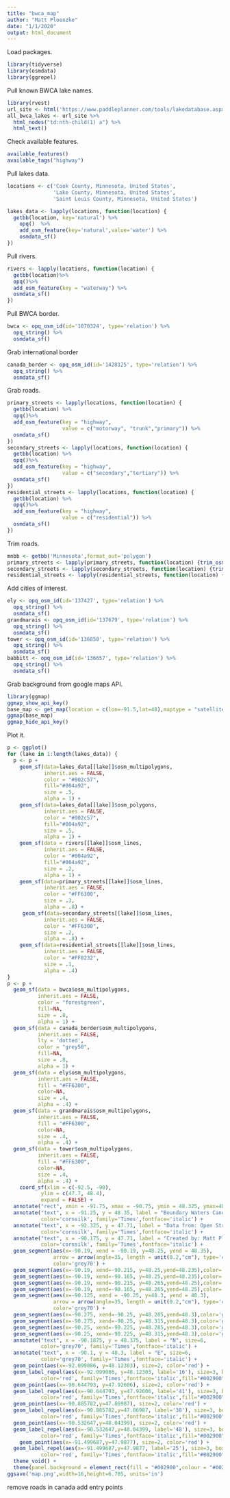 ```yaml
---
title: "bwca_map"
author: "Matt Ploenzke"
date: "1/1/2020"
output: html_document
---
```


Load packages.
```r
library(tidyverse)
library(osmdata)
library(ggrepel)
```

Pull known BWCA lake names.
```r
library(rvest)
url_site <- html('https://www.paddleplanner.com/tools/lakedatabase.aspx?area=1')
all_bwca_lakes <- url_site %>%
  html_nodes("td:nth-child(1) a") %>%
  html_text()
```

Check available features.
```r
available_features()
available_tags("highway")
```

Pull lakes data.
```r
locations <- c('Cook County, Minnesota, United States',
               'Lake County, Minnesota, United States',
               'Saint Louis County, Minnesota, United States')

lakes_data <- lapply(locations, function(location) {
  getbb(location, key='natural') %>%
    opq()  %>%
    add_osm_feature(key='natural',value='water') %>%
    osmdata_sf()
})
```

Pull rivers.
```r
rivers <- lapply(locations, function(location) {
  getbb(location)%>%
  opq()%>%
  add_osm_feature(key = "waterway") %>%
  osmdata_sf()
})
```

Pull BWCA border.
```r
bwca <- opq_osm_id(id='1070324', type='relation') %>% 
  opq_string() %>%
  osmdata_sf() 
```

Grab international border
```r
canada_border <- opq_osm_id(id='1428125', type='relation') %>% 
  opq_string() %>%
  osmdata_sf() 
```

Grab roads.
```r
primary_streets <- lapply(locations, function(location) {
  getbb(location) %>%
  opq()%>%
  add_osm_feature(key = "highway", 
                  value = c("motorway", "trunk","primary")) %>%
  osmdata_sf()
})
secondary_streets <- lapply(locations, function(location) {
  getbb(location) %>%
  opq()%>%
  add_osm_feature(key = "highway", 
                  value = c("secondary","tertiary")) %>%
  osmdata_sf()
})
residential_streets <- lapply(locations, function(location) {
  getbb(location) %>%
  opq()%>%
  add_osm_feature(key = "highway", 
                  value = c("residential")) %>%
  osmdata_sf()
})
```

Trim roads.
```r
mnbb <- getbb('Minnesota',format_out='polygon')
primary_streets <- lapply(primary_streets, function(location) {trim_osmdata(location,mnbb, exclude=FALSE)})
secondary_streets <- lapply(secondary_streets, function(location) {trim_osmdata(location,mnbb, exclude=FALSE)})
residential_streets <- lapply(residential_streets, function(location) {trim_osmdata(location,mnbb, exclude=FALSE)})
```

Add cities of interest.
```r
ely <- opq_osm_id(id='137427', type='relation') %>% 
  opq_string() %>%
  osmdata_sf() 
grandmarais <- opq_osm_id(id='137679', type='relation') %>% 
  opq_string() %>%
  osmdata_sf() 
tower <- opq_osm_id(id='136850', type='relation') %>% 
  opq_string() %>%
  osmdata_sf() 
babbitt <- opq_osm_id(id='136657', type='relation') %>% 
  opq_string() %>%
  osmdata_sf() 
```

Grab background from google maps API.
```r
library(ggmap)
ggmap_show_api_key()
base_map <- get_map(location = c(lon=-91.5,lat=48),maptype = "satellite", zoom=8)
ggmap(base_map)
ggmap_hide_api_key()
```

Plot it.
```r
p <- ggplot()
for (lake in 1:length(lakes_data)) {
  p <- p +
    geom_sf(data=lakes_data[[lake]]$osm_multipolygons,
            inherit.aes = FALSE,
            color = "#002c57",
            fill="#004a92",
            size = .5,
            alpha = 1) + 
    geom_sf(data=lakes_data[[lake]]$osm_polygons,
            inherit.aes = FALSE,
            color = "#002c57",
            fill="#004a92",
            size = .5,
            alpha = 1) +
    geom_sf(data = rivers[[lake]]$osm_lines,
            inherit.aes = FALSE,
            color = "#004a92",
            fill="#004a92",
            size = .2,
            alpha = 1) +
    geom_sf(data=primary_streets[[lake]]$osm_lines,
            inherit.aes = FALSE,
            color = "#FF6300",
            size = .3,
            alpha = .8) +
     geom_sf(data=secondary_streets[[lake]]$osm_lines,
            inherit.aes = FALSE,
            color = "#FF6300",
            size = .2,
            alpha = .8) +
    geom_sf(data=residential_streets[[lake]]$osm_lines,
            inherit.aes = FALSE,
            color = "#FF8232",
            size = .1,
            alpha = .4)
}
p <- p +
  geom_sf(data = bwca$osm_multipolygons,
          inherit.aes = FALSE,
          color = "forestgreen",
          fill=NA,
          size = .8,
          alpha = 1) + 
  geom_sf(data = canada_border$osm_multipolygons,
          inherit.aes = FALSE,
          lty = 'dotted',
          color = "grey50",
          fill=NA,
          size = .8,
          alpha = 1) +
  geom_sf(data = ely$osm_multipolygons,
          inherit.aes = FALSE,
          fill = "#FF6300",
          color=NA,
          size = .4,
          alpha = .4) +
  geom_sf(data = grandmarais$osm_multipolygons,
          inherit.aes = FALSE,
          fill = "#FF6300",
          color=NA,
          size = .4,
          alpha = .4) +
  geom_sf(data = tower$osm_multipolygons,
          inherit.aes = FALSE,
          fill = "#FF6300",
          color=NA,
          size = .4,
          alpha = .4) +
    coord_sf(xlim = c(-92.5, -90), 
           ylim = c(47.7, 48.4),
           expand = FALSE) +
  annotate("rect", xmin = -91.75, xmax = -90.75, ymin = 48.325, ymax=48.375, color='cornsilk', fill='#005000') +
  annotate("text", x = -91.25, y = 48.35, label = "Boundary Waters Canoe Area Wilderness", size=8, 
           color='cornsilk', family='Times',fontface='italic') +
  annotate("text", x = -92.325, y = 47.71, label = "Data from: Open Street Maps", size=4, 
           color='cornsilk', family='Times',fontface='italic') +
  annotate("text", x = -90.175, y = 47.71, label = "Created by: Matt Ploenzke", size=4, 
           color='cornsilk', family='Times',fontface='italic') +
  geom_segment(aes(x=-90.19, xend = -90.19, y=48.25, yend = 48.35), 
               arrow = arrow(angle=35, length = unit(0.2,"cm"), type='closed', ends='last'), 
               color='grey70') +
  geom_segment(aes(x=-90.19, xend=-90.215, y=48.25,yend=48.235),color='grey70') +
  geom_segment(aes(x=-90.19, xend=-90.165, y=48.25,yend=48.235),color='grey70') +
  geom_segment(aes(x=-90.19, xend=-90.215, y=48.265,yend=48.25),color='grey70') +
  geom_segment(aes(x=-90.19, xend=-90.165, y=48.265,yend=48.25),color='grey70') +
  geom_segment(aes(x=-90.125, xend = -90.25, y=48.3, yend = 48.3), 
               arrow = arrow(angle=35, length = unit(0.2,"cm"), type='closed', ends='first'), 
               color='grey70') +
  geom_segment(aes(x=-90.275, xend=-90.25, y=48.285,yend=48.3),color='grey70') +
  geom_segment(aes(x=-90.275, xend=-90.25, y=48.315,yend=48.3),color='grey70') +
  geom_segment(aes(x=-90.25, xend=-90.225, y=48.285,yend=48.3),color='grey70') +
  geom_segment(aes(x=-90.25, xend=-90.225, y=48.315,yend=48.3),color='grey70') +
  annotate("text", x = -90.1875, y = 48.375, label = "N", size=6, 
           color='grey70', family='Times',fontface='italic') +
  annotate("text", x = -90.1, y = 48.3, label = "E", size=6, 
           color='grey70', family='Times',fontface='italic') +
  geom_point(aes(x=-92.099086, y=48.12303), size=2, color='red') + 
  geom_label_repel(aes(x=-92.099086, y=48.12303, label='16'), size=3, box.padding=.5,min.segment.length=0,
           color='red', family='Times',fontface='italic',fill="#002900") + 
  geom_point(aes(x=-90.644793, y=47.92606), size=2, color='red') + 
  geom_label_repel(aes(x=-90.644793, y=47.92606, label='41'), size=3, box.padding=.5,min.segment.length=0,
           color='red', family='Times',fontface='italic',fill="#002900") + 
  geom_point(aes(x=-90.885782,y=47.86987), size=2, color='red') + 
  geom_label_repel(aes(x=-90.885782,y=47.86987, label='38'), size=3, box.padding=.5,min.segment.length=0,
           color='red', family='Times',fontface='italic',fill="#002900") + 
  geom_point(aes(x=-90.532647,y=48.04399), size=2, color='red') + 
  geom_label_repel(aes(x=-90.532647,y=48.04399, label='48'), size=3, box.padding=.5,min.segment.length=0,
           color='red', family='Times',fontface='italic',fill="#002900") + 
    geom_point(aes(x=-91.499687,y=47.9877), size=2, color='red') + 
  geom_label_repel(aes(x=-91.499687,y=47.9877, label='25'), size=3, box.padding=.5,min.segment.length=0,
           color='red', family='Times',fontface='italic',fill="#002900") + 
  theme_void() +
  theme(panel.background = element_rect(fill = "#002900",colour = "#002900"))
ggsave('map.png',width=16,height=6.705, units='in')
```

remove roads in canada
add entry points
